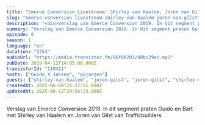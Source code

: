 ```yaml
---
title: "Emerce Conversion Livestream: Shirley van Haalem, Joren van Gilst (TrafficBuilders)"
slug: "emerce-conversion-livestream-shirley-van-haalem-joren-van-gilst"
description: "<div>Verslag van Emerce Conversion 2019. In dit segment praten Guido en Bart met Shirley van Haalem en Joren van Gilst van Trafficbuilders</div>"
summary: "Verslag van Emerce Conversion 2019. In dit segment praten Guido en Bart met Shirley van Haalem en Joren van Gilst van Trafficbuilders"
episode: 0
season: 1
language: "en"
duration: "2254"
audioUrl: "https://media.transistor.fm/96f8b203/d0bc29ac.mp3"
pubDate: 2019-04-12T14:05:00.000Z
transistorId: "110411"
hosts: ["Guido X Jansen", "gxjansen"]
guests: ["shirley-van-haalem", "joren-gilst", "joren-gilst", "shirley-van-haalem"]
createdAt: 2025-06-04T21:37:51.000Z
updatedAt: 2025-06-12T20:56:23.000Z
---
```


Verslag van Emerce Conversion 2019. In dit segment praten Guido en Bart met Shirley van Haalem en Joren van Gilst van Trafficbuilders
